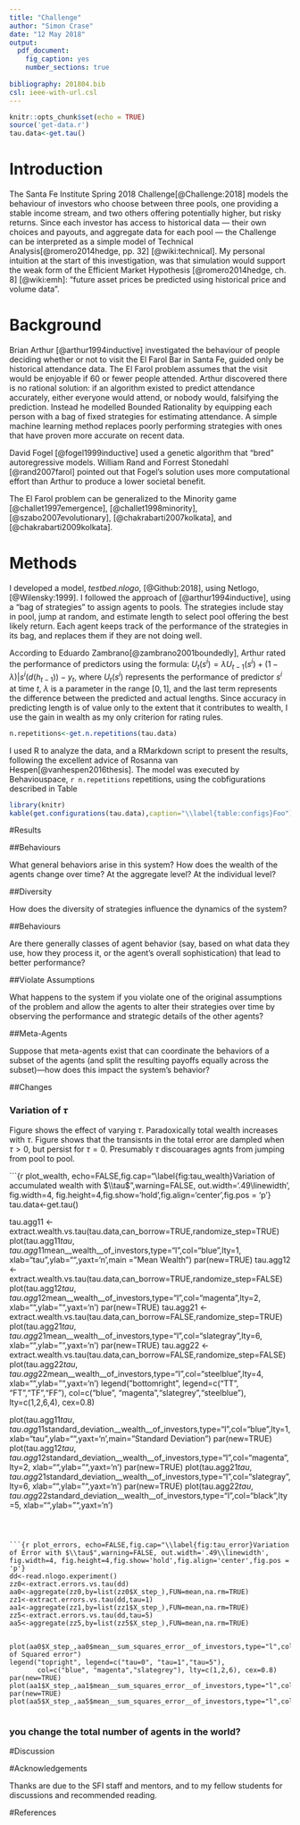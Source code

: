 ```yaml
---
title: "Challenge"
author: "Simon Crase"
date: "12 May 2018"
output:
  pdf_document:
    fig_caption: yes
    number_sections: true
 
bibliography: 201804.bib
csl: ieee-with-url.csl
---
```


```r
knitr::opts_chunk$set(echo = TRUE)
source('get-data.r')
tau.data<-get.tau()
```

# Introduction
The Santa Fe Institute Spring 2018 Challenge[@Challenge:2018] models the behaviour of investors who choose between three pools, one providing a stable income stream, and two others offering potentially higher, but risky returns. Since each investor has access to historical data --- their own choices and payouts, and aggregate data for each pool --- the Challenge can be interpreted as a simple model of Technical Analysis[@romero2014hedge, pp. 32] [@wiki:technical]. My personal intuition at the start of this investigation, was that simulation would support the weak form of the Efficient Market Hypothesis [@romero2014hedge, ch. 8] [@wiki:emh]: "future asset prices \emph{cannot} be predicted using historical price and volume data".

# Background

Brian Arthur [@arthur1994inductive] investigated the behaviour of people deciding whether or not to visit the El Farol Bar in Santa Fe, guided only be historical attendance data. The El Farol problem assumes that the visit would be enjoyable if 60 or fewer people attended. Arthur discovered there is no rational solution: if an algorithm existed to predict attendance accurately, either everyone would attend, or nobody would, falsifying the prediction. Instead he modelled Bounded Rationality by equipping each person with a bag of fixed strategies for estimating attendance. A simple machine learning method replaces poorly performing strategies with ones that have proven more accurate on recent data.


David Fogel [@fogel1999inductive] used a genetic algorithm that "bred" autoregressive models. William Rand and Forrest Stonedahl [@rand2007farol] pointed out that Fogel's solution uses more computational effort than Arthur to produce a lower societal benefit.

The El Farol problem can be generalized to the Minority game [@challet1997emergence], [@challet1998minority], [@szabo2007evolutionary], [@chakrabarti2007kolkata], and [@chakrabarti2009kolkata].

# Methods


I developed a model, _testbed.nlogo_, [@Github:2018], using Netlogo, [@Wilensky:1999]. I followed the approach of [@arthur1994inductive], using a "bag of strategies" to assign agents to pools. The strategies include stay in pool, jump at random, and estimate length to select pool offering the best likely return. Each agent keeps track of the performance of the strategies in its bag, and replaces them if they are not doing well.

According to Eduardo Zambrano[@zambrano2001boundedly], Arthur rated the performance of predictors using the formula:
$U_{t}(s^i)=\lambda U_{t-1}(s^i)+(1-\lambda)\lvert s^i(d(h_{t-1}))-y_t$, where $U_{t}(s^i)$ represents the performance of predictor $s^i$ at time $t$, $\lambda$ is a parameter in the range $[0,1]$, and the last term represents the difference between the predicted and actual lengths. Since accuracy in predicting length is of value only to the extent that it contributes to wealth, I use the gain in wealth as my only criterion for rating rules. 

```r
n.repetitions<-get.n.repetitions(tau.data)
```

I used R to analyze the data, and a RMarkdown script to present the results, following the excellent advice of Rosanna van Hespen[@vanhespen2016thesis]. The model was executed by Behaviouspace, `r n.repetitions` repetitions, using the cobfigurations described in Table \ref{table:configs}

```r
library(knitr)
kable(get.configurations(tau.data),caption="\\label{table:configs}Foo")

```

#Results



##Behaviours


What general behaviors arise in this system?  How does the wealth of the agents change over time? At the aggregate level? At the individual level?

##Diversity

How does the diversity of strategies influence the dynamics of the system?

##Behaviours

Are there generally classes of agent behavior (say, based on what data they use, how they process it, or the agent's overall sophistication) that lead to better performance?

##Violate Assumptions

What happens to the system if you violate one of the original assumptions of the problem and allow the agents to alter their strategies over time by observing the performance and strategic details of the other agents?

##Meta-Agents

Suppose that meta-agents exist that can coordinate the behaviors of a subset of the agents (and split the resulting payoffs equally across the subset)---how does this impact the system's behavior?

##Changes

### Variation of $\tau$

Figure \ref{fig:tau_wealth} shows the effect of varying $\tau$. Paradoxically total wealth increases with $\tau$. Figure \ref{fig:tau_error} shows that the transisnts in the total error are dampled when $\tau>0$, but persist for $\tau=0$. Presumably $\tau$ discouarages agnts from jumping from pool to pool.

```{r plot_wealth, echo=FALSE,fig.cap="\\label{fig:tau_wealth}Variation of accumulated wealth with $\\tau$",warning=FALSE, out.width='.49\\linewidth', fig.width=4, fig.height=4,fig.show='hold',fig.align='center',fig.pos = 'p'}
tau.data<-get.tau()

tau.agg11 <- extract.wealth.vs.tau(tau.data,can_borrow=TRUE,randomize_step=TRUE)
plot(tau.agg11$tau,tau.agg11$mean__wealth__of_investors,type="l",col="blue",lty=1,
     xlab="tau",ylab="",yaxt='n',main = "Mean Wealth")
par(new=TRUE)
tau.agg12 <- extract.wealth.vs.tau(tau.data,can_borrow=TRUE,randomize_step=FALSE)
plot(tau.agg12$tau,tau.agg12$mean__wealth__of_investors,type="l",col="magenta",lty=2,
     xlab="",ylab="",yaxt='n')
par(new=TRUE)
tau.agg21 <- extract.wealth.vs.tau(tau.data,can_borrow=FALSE,randomize_step=TRUE)
plot(tau.agg21$tau,tau.agg21$mean__wealth__of_investors,type="l",col="slategray",lty=6,
     xlab="",ylab="",yaxt='n')
par(new=TRUE)
tau.agg22 <- extract.wealth.vs.tau(tau.data,can_borrow=FALSE,randomize_step=FALSE)
plot(tau.agg22$tau,tau.agg22$mean__wealth__of_investors,type="l",col="steelblue",lty=4,
     xlab="",ylab="",yaxt='n')
legend("bottomright", legend=c("TT", "FT","TF","FF"),
       col=c("blue", "magenta","slategrey","steelblue"), lty=c(1,2,6,4), cex=0.8)

plot(tau.agg11$tau,tau.agg11$standard_deviation__wealth__of_investors,type="l",col="blue",lty=1,
     xlab="tau",ylab="",yaxt='n',main="Standard Deviation")
par(new=TRUE)
plot(tau.agg12$tau,tau.agg12$standard_deviation__wealth__of_investors,type="l",col="magenta",lty=2,
     xlab="",ylab="",yaxt='n')
par(new=TRUE)
plot(tau.agg21$tau,tau.agg21$standard_deviation__wealth__of_investors,type="l",col="slategray",lty=6,
     xlab="",ylab="",yaxt='n')
par(new=TRUE)
plot(tau.agg22$tau,tau.agg22$standard_deviation__wealth__of_investors,type="l",col="black",lty=5,
     xlab="",ylab="",yaxt='n')
```



```{r plot_errors, echo=FALSE,fig.cap="\\label{fig:tau_error}Variation of Error with $\\tau$",warning=FALSE, out.width='.49\\linewidth', fig.width=4, fig.height=4,fig.show='hold',fig.align='center',fig.pos = 'p'}
dd<-read.nlogo.experiment()
zz0<-extract.errors.vs.tau(dd)
aa0<-aggregate(zz0,by=list(zz0$X_step_),FUN=mean,na.rm=TRUE)
zz1<-extract.errors.vs.tau(dd,tau=1)
aa1<-aggregate(zz1,by=list(zz1$X_step_),FUN=mean,na.rm=TRUE)
zz5<-extract.errors.vs.tau(dd,tau=5)
aa5<-aggregate(zz5,by=list(zz5$X_step_),FUN=mean,na.rm=TRUE)


plot(aa0$X_step_,aa0$mean__sum_squares_error__of_investors,type="l",col="blue",lty=1,xlab="Step",ylab="",yaxt='n',main="Variation of Squared error")
legend("topright", legend=c("tau=0", "tau=1","tau=5"),
       col=c("blue", "magenta","slategrey"), lty=c(1,2,6), cex=0.8)
par(new=TRUE)
plot(aa1$X_step_,aa1$mean__sum_squares_error__of_investors,type="l",col="magenta",lty=2,xlab="",ylab="",yaxt='n')
par(new=TRUE)
plot(aa5$X_step_,aa5$mean__sum_squares_error__of_investors,type="l",col="slategray",lty=6,xlab="",ylab="",yaxt='n')


```

###   you change the total number of agents in the world?

#Discussion

#Acknowledgements

Thanks are due to the SFI staff and mentors, and to my fellow students for discussions and recommended reading.

#References
 
 


